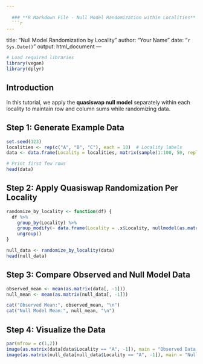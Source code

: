 ---
  
  ### **R Markdown File - Null Model Randomization within Localities**
  ```r
---
  title: "Null Model Randomization by Locality"
author: "Your Name"
date: "`r Sys.Date()`"
output: html_document
---
  
  ```{r setup, include=FALSE}
# Load required libraries
library(vegan)
library(dplyr)
```

## **Introduction**
In this tutorial, we apply the **quasiswap null model** separately within each locality to maintain row and column sums while randomizing data.

## **Step 1: Generate Example Data**
```{r}
set.seed(123)
localities <- rep(c("A", "B", "C"), each = 10)  # Locality labels
data <- data.frame(Locality = localities, matrix(sample(1:100, 50, replace = TRUE), nrow = 30, ncol = 5))

# Print first few rows
head(data)
```

## **Step 2: Apply Quasiswap Randomization Per Locality**
```{r}
randomize_by_locality <- function(df) {
  df %>%
    group_by(Locality) %>%
    group_modify(~ data.frame(Locality = .x$Locality, nullmodel(as.matrix(.x[, -1]), method = "quasiswap"))) %>%
    ungroup()
}

null_data <- randomize_by_locality(data)
head(null_data)
```

## **Step 3: Compare Observed and Null Model Data**
```{r}
observed_mean <- mean(as.matrix(data[, -1]))
null_mean <- mean(as.matrix(null_data[, -1]))

cat("Observed Mean:", observed_mean, "\n")
cat("Null Model Mean:", null_mean, "\n")
```

## **Step 4: Visualize the Data**
```{r}
par(mfrow = c(1,2))
image(as.matrix(data[data$Locality == "A", -1]), main = "Observed Data (Locality A)", col = heat.colors(20))
image(as.matrix(null_data[null_data$Locality == "A", -1]), main = "Null Model Data (Locality A)", col = heat.colors(20))
```


